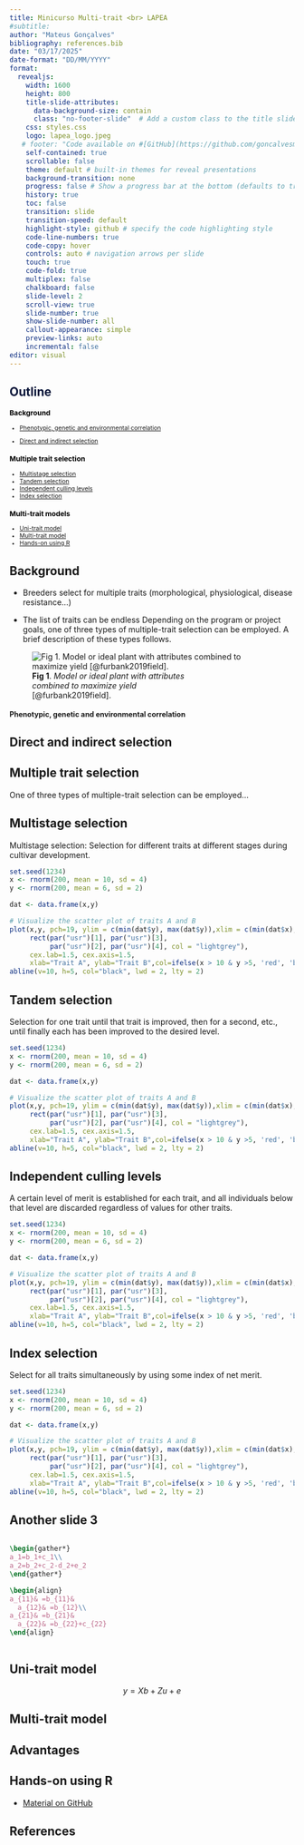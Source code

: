 ```yaml
---
title: Minicurso Multi-trait <br> LAPEA
#subtitle: 
author: "Mateus Gonçalves"
bibliography: references.bib
date: "03/17/2025"
date-format: "DD/MM/YYYY"
format:
  revealjs:
    width: 1600
    height: 800
    title-slide-attributes:
      data-background-size: contain
      class: "no-footer-slide"  # Add a custom class to the title slide
    css: styles.css
    logo: lapea_logo.jpeg
   # footer: "Code available on #[GitHub](https://github.com/goncalvesmateu/Multi-trait-LAPEA.git)."
    self-contained: true
    scrollable: false
    theme: default # built-in themes for reveal presentations
    background-transition: none
    progress: false # Show a progress bar at the bottom (defaults to true).
    history: true
    toc: false
    transition: slide
    transition-speed: default
    highlight-style: github # specify the code highlighting style
    code-line-numbers: true
    code-copy: hover
    controls: auto # navigation arrows per slide
    touch: true
    code-fold: true
    multiplex: false
    chalkboard: false
    slide-level: 2
    scroll-view: true
    slide-number: true
    show-slide-number: all
    callout-appearance: simple
    preview-links: auto
    incremental: false
editor: visual
---
```


## Outline {style="color: #081539"}

::: {style="font-size: 75%;"}
### Background {style="color:black"}

- [Phenotypic, genetic and environmental correlation]

- [Direct and indirect selection]

### [Multiple trait selection]{style="color:black"}

-   [Multistage selection]
-   [Tandem selection]
-   [Independent culling levels]
-   [Index selection]

### [Multi-trait models]{style="color:black"}

- [Uni-trait model]
- [Multi-trait model]
- [Hands-on using R]
:::

## Background 

::: {layout="[ 0.8, -0.3, 0.5 ]"}

-   Breeders select for multiple traits (morphological, physiological, disease resistance...)

-   The list of traits can be endless
Depending on the program or project goals, one of three types of multiple-trait selection can be employed. A brief description of these types follows.


![**Fig 1**. *Model or ideal plant with attributes <br> combined to maximize yield* <br> [@furbank2019field].](ideotypeWheat.png){fig-align="left"}
:::

## Phenotypic, genetic and environmental correlation {style="font-size: 90%;"}


## Direct and indirect selection



## Multiple trait selection {.center}

One of three types of multiple-trait selection can be employed... 

## Multistage selection

Multistage selection: Selection for different traits at different stages during cultivar development.

```r

set.seed(1234)
x <- rnorm(200, mean = 10, sd = 4)
y <- rnorm(200, mean = 6, sd = 2)

dat <- data.frame(x,y)

# Visualize the scatter plot of traits A and B
plot(x,y, pch=19, ylim = c(min(dat$y), max(dat$y)),xlim = c(min(dat$x), max(dat$x)),
     rect(par("usr")[1], par("usr")[3],
          par("usr")[2], par("usr")[4], col = "lightgrey"),
     cex.lab=1.5, cex.axis=1.5,
     xlab="Trait A", ylab="Trait B",col=ifelse(x > 10 & y >5, 'red', 'blue'))
abline(v=10, h=5, col="black", lwd = 2, lty = 2)

```

## Tandem selection

Selection for one trait until that trait is improved, then for a second, etc., until finally each has been improved to the desired level.

```r

set.seed(1234)
x <- rnorm(200, mean = 10, sd = 4)
y <- rnorm(200, mean = 6, sd = 2)

dat <- data.frame(x,y)

# Visualize the scatter plot of traits A and B
plot(x,y, pch=19, ylim = c(min(dat$y), max(dat$y)),xlim = c(min(dat$x), max(dat$x)),
     rect(par("usr")[1], par("usr")[3],
          par("usr")[2], par("usr")[4], col = "lightgrey"),
     cex.lab=1.5, cex.axis=1.5,
     xlab="Trait A", ylab="Trait B",col=ifelse(x > 10 & y >5, 'red', 'blue'))
abline(v=10, h=5, col="black", lwd = 2, lty = 2)

```

## Independent culling levels

A certain level of merit is established for each trait, and all individuals below that level are discarded regardless of values for other traits.

```r

set.seed(1234)
x <- rnorm(200, mean = 10, sd = 4)
y <- rnorm(200, mean = 6, sd = 2)

dat <- data.frame(x,y)

# Visualize the scatter plot of traits A and B
plot(x,y, pch=19, ylim = c(min(dat$y), max(dat$y)),xlim = c(min(dat$x), max(dat$x)),
     rect(par("usr")[1], par("usr")[3],
          par("usr")[2], par("usr")[4], col = "lightgrey"),
     cex.lab=1.5, cex.axis=1.5,
     xlab="Trait A", ylab="Trait B",col=ifelse(x > 10 & y >5, 'red', 'blue'))
abline(v=10, h=5, col="black", lwd = 2, lty = 2)

```

## Index selection

Select for all traits simultaneously by using some index of net merit.

```r

set.seed(1234)
x <- rnorm(200, mean = 10, sd = 4)
y <- rnorm(200, mean = 6, sd = 2)

dat <- data.frame(x,y)

# Visualize the scatter plot of traits A and B
plot(x,y, pch=19, ylim = c(min(dat$y), max(dat$y)),xlim = c(min(dat$x), max(dat$x)),
     rect(par("usr")[1], par("usr")[3],
          par("usr")[2], par("usr")[4], col = "lightgrey"),
     cex.lab=1.5, cex.axis=1.5,
     xlab="Trait A", ylab="Trait B",col=ifelse(x > 10 & y >5, 'red', 'blue'))
abline(v=10, h=5, col="black", lwd = 2, lty = 2)

```

## Another slide 3

::: columns
::: {.column width="40%"}
``` tex
\begin{gather*}
a_1=b_1+c_1\\
a_2=b_2+c_2-d_2+e_2
\end{gather*}

\begin{align}
a_{11}& =b_{11}&
  a_{12}& =b_{12}\\
a_{21}& =b_{21}&
  a_{22}& =b_{22}+c_{22}
\end{align}
```
:::

::: {.column width="60%"}
```{=tex}
\begin{gather*}
a_1=b_1+c_1\\
a_2=b_2+c_2-d_2+e_2
\end{gather*}
```
```{=tex}
\begin{align}
a_{11}& =b_{11}&
  a_{12}& =b_{12}\\
a_{21}& =b_{21}&
  a_{22}& =b_{22}+c_{22}
\end{align}
```
:::
:::

## Uni-trait model


$$
y = Xb + Zu + e
$$


## Multi-trait model


\begin{gather*}
y_{i} = X_{i}b_{i} + Z_{i}u_{i} + e_{i} , & i = 1, 2
\end{gather*}

\begin{align}

\begin{bmatrix}
   y_{1} \\
   y_{2} \\
   \end{bmatrix} = 
   
   \begin{bmatrix}
   X_{1} & 0 \\
   0 & X_{2} \\
   \end{bmatrix} \begin{bmatrix}
   b_{1} \\
   b_{2} \\
   \end{bmatrix} +
   
    \begin{bmatrix}
   Z_{1} & 0 \\
   0 & Z_{2} \\
   \end{bmatrix}\begin{bmatrix}
   u_{1} \\
   u_{2} \\
   \end{bmatrix} +
   
   \begin{bmatrix}
   e_{1} \\
   e_{2} \\
   \end{bmatrix}
   
\end{align}

## Advantages


## Hands-on using R


-   [Material on GitHub](https://github.com/goncalvesmateu/Multi-trait-LAPEA)



## References